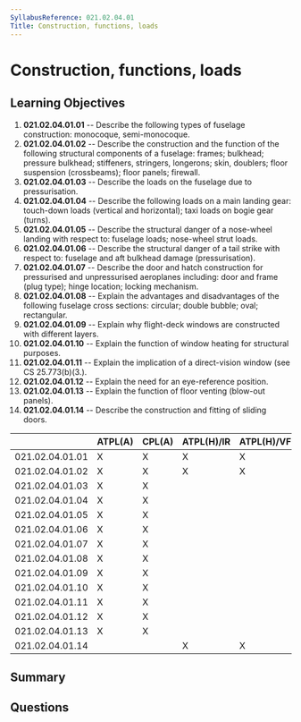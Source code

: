 ```yaml
---
SyllabusReference: 021.02.04.01
Title: Construction, functions, loads
---
```


# Construction, functions, loads

## Learning Objectives

1. **021.02.04.01.01** -- Describe the following types of fuselage construction:
   monocoque, semi-monocoque.
2. **021.02.04.01.02** -- Describe the construction and the function of the
   following structural components of a fuselage: frames; bulkhead; pressure
   bulkhead; stiffeners, stringers, longerons; skin, doublers; floor suspension
   (crossbeams); floor panels; firewall.
3. **021.02.04.01.03** -- Describe the loads on the fuselage due to
   pressurisation.
4. **021.02.04.01.04** -- Describe the following loads on a main landing gear:
   touch-down loads (vertical and horizontal); taxi loads on bogie gear (turns).
5. **021.02.04.01.05** -- Describe the structural danger of a nose-wheel landing
   with respect to: fuselage loads; nose-wheel strut loads.
6. **021.02.04.01.06** -- Describe the structural danger of a tail strike with
   respect to: fuselage and aft bulkhead damage (pressurisation).
7. **021.02.04.01.07** -- Describe the door and hatch construction for
   pressurised and unpressurised aeroplanes including: door and frame (plug
   type); hinge location; locking mechanism.
8. **021.02.04.01.08** -- Explain the advantages and disadvantages of the
   following fuselage cross sections: circular; double bubble; oval;
   rectangular.
9. **021.02.04.01.09** -- Explain why flight-deck windows are constructed with
   different layers.
10. **021.02.04.01.10** -- Explain the function of window heating for structural
    purposes.
11. **021.02.04.01.11** -- Explain the implication of a direct-vision window
    (see CS 25.773(b)(3.).
12. **021.02.04.01.12** -- Explain the need for an eye-reference position.
13. **021.02.04.01.13** -- Explain the function of floor venting (blow-out
    panels).
14. **021.02.04.01.14** -- Describe the construction and fitting of sliding
    doors.

|                 | ATPL(A) | CPL(A) | ATPL(H)/IR | ATPL(H)/VFR | CPL(H) | IR  | CBIR(A) |
| --------------- | ------- | ------ | ---------- | ----------- | ------ | --- | ------- |
| 021.02.04.01.01 | X       | X      | X          | X           | X      |     |         |
| 021.02.04.01.02 | X       | X      | X          | X           | X      |     |         |
| 021.02.04.01.03 | X       | X      |            |             |        |     |         |
| 021.02.04.01.04 | X       | X      |            |             |        |     |         |
| 021.02.04.01.05 | X       | X      |            |             |        |     |         |
| 021.02.04.01.06 | X       | X      |            |             |        |     |         |
| 021.02.04.01.07 | X       | X      |            |             |        |     |         |
| 021.02.04.01.08 | X       | X      |            |             |        |     |         |
| 021.02.04.01.09 | X       | X      |            |             |        |     |         |
| 021.02.04.01.10 | X       | X      |            |             |        |     |         |
| 021.02.04.01.11 | X       | X      |            |             |        |     |         |
| 021.02.04.01.12 | X       | X      |            |             |        |     |         |
| 021.02.04.01.13 | X       | X      |            |             |        |     |         |
| 021.02.04.01.14 |         |        | X          | X           | X      |     |         |

## Summary

## Questions
